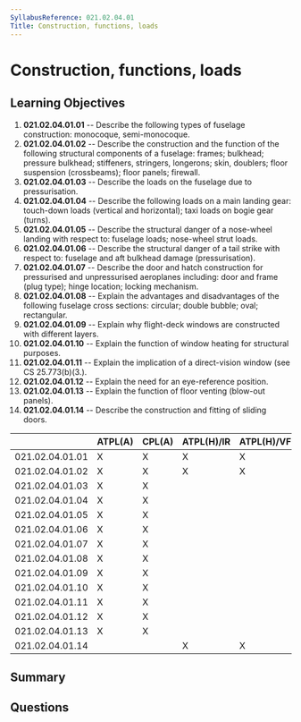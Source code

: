 ```yaml
---
SyllabusReference: 021.02.04.01
Title: Construction, functions, loads
---
```


# Construction, functions, loads

## Learning Objectives

1. **021.02.04.01.01** -- Describe the following types of fuselage construction:
   monocoque, semi-monocoque.
2. **021.02.04.01.02** -- Describe the construction and the function of the
   following structural components of a fuselage: frames; bulkhead; pressure
   bulkhead; stiffeners, stringers, longerons; skin, doublers; floor suspension
   (crossbeams); floor panels; firewall.
3. **021.02.04.01.03** -- Describe the loads on the fuselage due to
   pressurisation.
4. **021.02.04.01.04** -- Describe the following loads on a main landing gear:
   touch-down loads (vertical and horizontal); taxi loads on bogie gear (turns).
5. **021.02.04.01.05** -- Describe the structural danger of a nose-wheel landing
   with respect to: fuselage loads; nose-wheel strut loads.
6. **021.02.04.01.06** -- Describe the structural danger of a tail strike with
   respect to: fuselage and aft bulkhead damage (pressurisation).
7. **021.02.04.01.07** -- Describe the door and hatch construction for
   pressurised and unpressurised aeroplanes including: door and frame (plug
   type); hinge location; locking mechanism.
8. **021.02.04.01.08** -- Explain the advantages and disadvantages of the
   following fuselage cross sections: circular; double bubble; oval;
   rectangular.
9. **021.02.04.01.09** -- Explain why flight-deck windows are constructed with
   different layers.
10. **021.02.04.01.10** -- Explain the function of window heating for structural
    purposes.
11. **021.02.04.01.11** -- Explain the implication of a direct-vision window
    (see CS 25.773(b)(3.).
12. **021.02.04.01.12** -- Explain the need for an eye-reference position.
13. **021.02.04.01.13** -- Explain the function of floor venting (blow-out
    panels).
14. **021.02.04.01.14** -- Describe the construction and fitting of sliding
    doors.

|                 | ATPL(A) | CPL(A) | ATPL(H)/IR | ATPL(H)/VFR | CPL(H) | IR  | CBIR(A) |
| --------------- | ------- | ------ | ---------- | ----------- | ------ | --- | ------- |
| 021.02.04.01.01 | X       | X      | X          | X           | X      |     |         |
| 021.02.04.01.02 | X       | X      | X          | X           | X      |     |         |
| 021.02.04.01.03 | X       | X      |            |             |        |     |         |
| 021.02.04.01.04 | X       | X      |            |             |        |     |         |
| 021.02.04.01.05 | X       | X      |            |             |        |     |         |
| 021.02.04.01.06 | X       | X      |            |             |        |     |         |
| 021.02.04.01.07 | X       | X      |            |             |        |     |         |
| 021.02.04.01.08 | X       | X      |            |             |        |     |         |
| 021.02.04.01.09 | X       | X      |            |             |        |     |         |
| 021.02.04.01.10 | X       | X      |            |             |        |     |         |
| 021.02.04.01.11 | X       | X      |            |             |        |     |         |
| 021.02.04.01.12 | X       | X      |            |             |        |     |         |
| 021.02.04.01.13 | X       | X      |            |             |        |     |         |
| 021.02.04.01.14 |         |        | X          | X           | X      |     |         |

## Summary

## Questions
